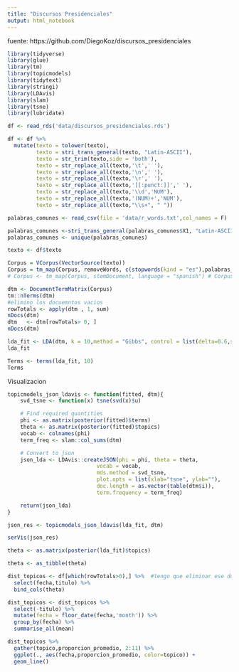 ```yaml
---
title: "Discursos Presidenciales"
output: html_notebook
---
```


fuente: https://github.com/DiegoKoz/discursos_presidenciales 

```r
library(tidyverse)
library(glue)
library(tm)
library(topicmodels)
library(tidytext)
library(stringi)
library(LDAvis)
library(slam)
library(tsne)
library(lubridate)
```

```r
df <- read_rds('data/discursos_presidenciales.rds')

df <- df %>% 
  mutate(texto = tolower(texto),
         texto = stri_trans_general(texto, "Latin-ASCII"),
         texto = str_trim(texto,side = 'both'),
         texto = str_replace_all(texto,'\t',' '),
         texto = str_replace_all(texto,'\n',' '),
         texto = str_replace_all(texto,'\r',' '),
         texto = str_replace_all(texto,'[[:punct:]]',' '),
         texto = str_replace_all(texto,'\\d','NUM'),
         texto = str_replace_all(texto,'(NUM)+','NUM'),
         texto = str_replace_all(texto,"\\s+", " "))


```


```r

palabras_comunes <- read_csv(file = 'data/r_words.txt',col_names = F)

palabras_comunes <-stri_trans_general(palabras_comunes$X1, "Latin-ASCII")
palabras_comunes <- unique(palabras_comunes)

texto <- df$texto

Corpus = VCorpus(VectorSource(texto))
Corpus = tm_map(Corpus, removeWords, c(stopwords(kind = "es"),palabras_comunes))
# Corpus <- tm_map(Corpus, stemDocument, language = "spanish") # Corpus  

dtm <- DocumentTermMatrix(Corpus)
tm::nTerms(dtm)
#elimino los docuemntos vacios
rowTotals <- apply(dtm , 1, sum)
nDocs(dtm)
dtm   <- dtm[rowTotals> 0, ]
nDocs(dtm)
```

```r

lda_fit <- LDA(dtm, k = 10,method = "Gibbs", control = list(delta=0.6,seed = 1234))
lda_fit
```

```r
Terms <- terms(lda_fit, 10)
Terms
```



Visualizacion




```r
topicmodels_json_ldavis <- function(fitted, dtm){
    svd_tsne <- function(x) tsne(svd(x)$u)

    # Find required quantities
    phi <- as.matrix(posterior(fitted)$terms)
    theta <- as.matrix(posterior(fitted)$topics)
    vocab <- colnames(phi)
    term_freq <- slam::col_sums(dtm)

    # Convert to json
    json_lda <- LDAvis::createJSON(phi = phi, theta = theta,
                            vocab = vocab,
                            mds.method = svd_tsne,
                            plot.opts = list(xlab="tsne", ylab=""),
                            doc.length = as.vector(table(dtm$i)),
                            term.frequency = term_freq)

    return(json_lda)
}
```

```r
json_res <- topicmodels_json_ldavis(lda_fit, dtm)

serVis(json_res)
```




```r
theta <- as.matrix(posterior(lda_fit)$topics)

theta <- as_tibble(theta)

dist_topicos <- df[which(rowTotals>0),] %>%  #tengo que eliminar ese docuemnto que estaba vacio
  select(fecha,titulo) %>% 
  bind_cols(theta)

```

```r

dist_topicos <- dist_topicos %>% 
  select(-titulo) %>% 
  mutate(fecha = floor_date(fecha,'month')) %>% 
  group_by(fecha) %>% 
  summarise_all(mean)
```

```r
dist_topicos %>% 
  gather(topico,proporcion_promedio, 2:11) %>% 
  ggplot(., aes(fecha,proporcion_promedio, color=topico)) +
  geom_line()
```

